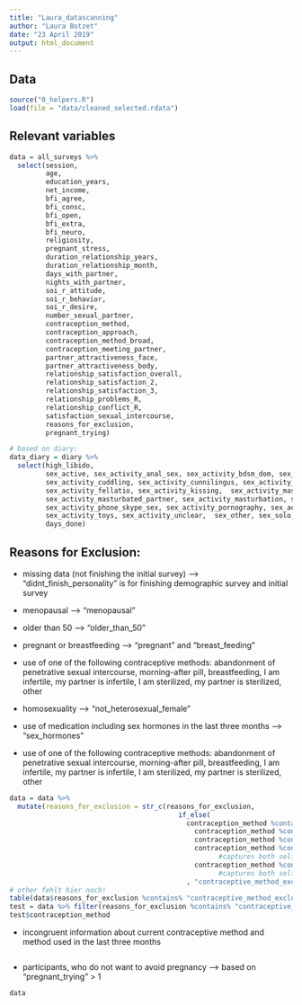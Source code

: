 ```yaml
---
title: "Laura_datascanning"
author: "Laura Botzet"
date: "23 April 2019"
output: html_document
---
```


## Data
```r
source("0_helpers.R")
load(file = "data/cleaned_selected.rdata")

```

## Relevant variables
```r
data = all_surveys %>%
  select(session,
         age,
         education_years,
         net_income,
         bfi_agree,
         bfi_consc,
         bfi_open,
         bfi_extra,
         bfi_neuro,
         religiosity,
         pregnant_stress,
         duration_relationship_years,
         duration_relationship_month,
         days_with_partner,
         nights_with_partner,
         soi_r_attitude,
         soi_r_behavior,
         soi_r_desire,
         number_sexual_partner,
         contraception_method,
         contraception_approach,
         contraception_method_broad,
         contraception_meeting_partner,
         partner_attractiveness_face,
         partner_attractiveness_body,
         relationship_satisfaction_overall,
         relationship_satisfaction_2,
         relationship_satisfaction_3,
         relationship_problems_R,
         relationship_conflict_R,
         satisfaction_sexual_intercourse,
         reasons_for_exclusion,
         pregnant_trying)

# based on diary:
data_diary = diary %>%
  select(high_libido,
         sex_active, sex_activity_anal_sex, sex_activity_bdsm_dom, sex_activity_bdsm_sub,
         sex_activity_cuddling, sex_activity_cunnilingus, sex_activity_cybersex, sex_activity_dirty_talk,
         sex_activity_fellatio, sex_activity_kissing,  sex_activity_masturbated_by_partner,
         sex_activity_masturbated_partner, sex_activity_masturbation, sex_activity_other,
         sex_activity_phone_skype_sex, sex_activity_pornography, sex_activity_sex, sex_activity_touch_other, 
         sex_activity_toys, sex_activity_unclear,  sex_other, sex_solo, sex_unclear,
         days_done)
```

## Reasons for Exclusion:
* missing data (not finishing the initial survey) --> "didnt_finish_personality" is for finishing demographic survey and initial survey
* menopausal --> "menopausal"
* older than 50 --> "older_than_50"
* pregnant or breastfeeding --> "pregnant" and "breast_feeding"
* use of one of the following contraceptive methods: abandonment of penetrative sexual intercourse, morning-after pill, breastfeeding, I am infertile, my partner is infertile, I am sterilized, my partner is sterilized, other
* homosexuality --> "not_heterosexual_female"
* use of medication including sex hormones in the last three months --> "sex_hormones"

* use of one of the following contraceptive methods: abandonment of penetrative sexual intercourse, morning-after pill, breastfeeding, I am infertile, my partner is infertile, I am sterilized, my partner is sterilized, other
```r
data = data %>% 
  mutate(reasons_for_exclusion = str_c(reasons_for_exclusion,
                                          if_else(
                                            contraception_method %contains% "barrier_no_penetrative_sex" |
                                              contraception_method %contains% "hormonal_morning_after_pill" |
                                              contraception_method %contains% "breast_feeding" |
                                              contraception_method %contains% "infertile" |
                                                    #captures both self infertile and partner infertile
                                              contraception_method %contains% "sterilised"
                                                    #captures both self sterilised and partner sterilised
                                            , "contraceptive_method_exclusion, ", "", "")))
# other fehlt hier noch!
table(data$reasons_for_exclusion %contains% "contraceptive_method_exclusion")
test = data %>% filter(reasons_for_exclusion %contains% "contraceptive_method_exclusion")
test$contraception_method
```

* incongruent information about current contraceptive method and method used in the last three months
```r

```

* participants, who do not want to avoid pregnancy --> based on "pregnant_trying" > 1
```r
data 
```

